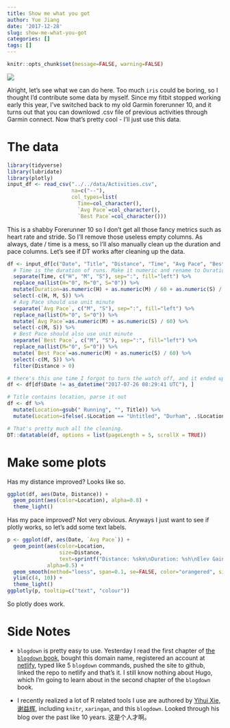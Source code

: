 ```yaml
---
title: Show me what you got
author: Yue Jiang
date: '2017-12-28'
slug: show-me-what-you-got
categories: []
tags: []
---
```


```r
knitr::opts_chunk$set(message=FALSE, warning=FALSE)
```

![](https://media.giphy.com/media/26DOs997h6fgsCthu/giphy.gif)

Alright, let's see what we can do here. Too much `iris` could be boring, so I thought I'd contribute some data by myself. Since my fitbit stopped working early this year, I've switched back to my old Garmin forerunner 10, and it turns out that you can downlowd .csv file of previous activities through Garmin connect. Now that's pretty cool - I'll just use this data.

# The data

```r
library(tidyverse)
library(lubridate)
library(plotly)
input_df <- read_csv("../../data/Activities.csv",
                     na=c("--"),
                     col_types=list(
                       Time=col_character(),
                       `Avg Pace`=col_character(),
                       `Best Pace`=col_character()))
```

This is a shabby Forerunner 10 so I don't get all those fancy metrics such as heart rate and stride. So I'll remove those useless empty columns. As always, date / time is a mess, so I'll also manually clean up the duration and pace columns. Let's see if DT works after cleaning up the data.

```r
df <- input_df[c("Date", "Title", "Distance", "Time", "Avg Pace", "Best Pace", "Elev Gain", "Elev Loss")] %>%
  # Time is the duration of runs. Make it numeric and rename to Duration
  separate(Time, c("H", "M", "S"), sep=":", fill="left") %>%
  replace_na(list(H="0", M="0", S="0")) %>%
  mutate(Duration=as.numeric(H) + as.numeric(M) / 60 + as.numeric(S) / 3600) %>%
  select(-c(H, M, S)) %>%
  # Avg Pace should use unit minute
  separate(`Avg Pace`, c("M", "S"), sep=":", fill="left") %>%
  replace_na(list(M="0", S="0")) %>%
  mutate(`Avg Pace`=as.numeric(M) + as.numeric(S) / 60) %>%
  select(-c(M, S)) %>%
  # Best Pace should also use unit minute
  separate(`Best Pace`, c("M", "S"), sep=":", fill="left") %>%
  replace_na(list(M="0", S="0")) %>%
  mutate(`Best Pace`=as.numeric(M) + as.numeric(S) / 60) %>%
  select(-c(M, S)) %>%
  filter(Distance > 0)

# there's this one time I forgot to turn the watch off, and it ended up giving rediculous duration. Remove...
df <- df[df$Date != as_datetime("2017-07-26 08:29:41 UTC"), ]

# Title contains location, parse it out
df <- df %>%
  mutate(Location=gsub(" Running", "", Title)) %>%
  mutate(Location=ifelse(.$Location == "Untitled", "Durham", .$Location))

# That's pretty much all the cleaning.
DT::datatable(df, options = list(pageLength = 5, scrollX = TRUE))
```

# Make some plots

Has my distance improved? Looks like so.

```r
ggplot(df, aes(Date, Distance)) +
  geom_point(aes(color=Location), alpha=0.8) +
  theme_light()
```

Has my pace improved? Not very obvious. Anyways I just want to see if plotly works, so let's add some text labels.

```r
p <- ggplot(df, aes(Date, `Avg Pace`)) +
  geom_point(aes(color=Location,
                 size=Distance,
                 text=sprintf("Distance: %skm\nDuration: %sh\nElev Gain: %sm\nElev Loss: %sm", round(Distance, 2), round(Duration,2), `Elev Gain`, `Elev Loss`)),
             alpha=0.5) +
  geom_smooth(method="loess", span=0.1, se=FALSE, color="orangered", size=0.4) +
  ylim(c(4, 10)) +
  theme_light()
ggplotly(p, tooltip=c("text", "colour"))
```

So plotly does work. 

# Side Notes

- `blogdown` is pretty easy to use. Yesterday I read the first chapter of [the `blogdown` book](https://bookdown.org/yihui/blogdown), bought this domain name, registered an account at [netlify](https://www.netlify.com), typed like 5 `blogdown` commands, pushed the site to github, linked the repo to netlify and that's it. I still know nothing about Hugo, which I'm going to learn about in the second chapter of the `blogdown` book.

- I recently realized a lot of R related tools I use are authored by [Yihui Xie, 谢益辉](https://yihui.name/), including `knitr`, `xaringan`, and this `blogdown`. Looked through his blog over the past like 10 years. 这是个人才啊。